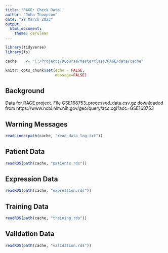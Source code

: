 ```yaml
---
title: 'RAGE: Check Data'
author: "John Thompson"
date: "29 March 2023"
output: 
  html_document:
    theme: cerulean
---
```


```r
library(tidyverse)
library(fs)

cache    <- "C:/Projects/RCourse/Masterclass/RAGE/data/cache"

knitr::opts_chunk$set(echo = FALSE, 
                      message=FALSE)
```

## Background

Data for RAGE project. File GSE168753_processed_data.csv.gz downloaded from https://www.ncbi.nlm.nih.gov/geo/query/acc.cgi?acc=GSE168753  

## Warning Messages

```r
readLines(path(cache, "read_data_log.txt"))
```

## Patient Data

```r
readRDS(path(cache, "patients.rds"))
```

## Expression Data

```r
readRDS(path(cache, "expression.rds"))
```

## Training Data

```r
readRDS(path(cache, "training.rds"))
```

## Validation Data

```r
readRDS(path(cache, "validation.rds"))
```


